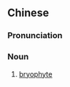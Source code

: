 {{also|苔藓植物}}
==Chinese==
{{zh-forms|s=苔藓植物|type=22}}
{{wikipedia|lang=zh}}

===Pronunciation===
{{zh-pron
|m=táixiǎn zhíwù
|cat=n
}}

===Noun===
{{zh-noun}}

# [[bryophyte]]